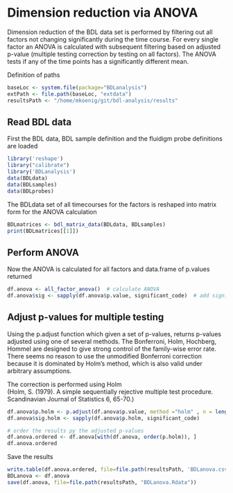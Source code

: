 <!--
%\VignetteEngine{knitr}
%\VignetteIndexEntry{BDL ANOVA}
-->
# Dimension reduction via ANOVA
Dimension reduction of the BDL data set is performed by filtering out all factors not changing significantly during the time course. For every single factor an ANOVA is calculated with subsequent filtering based on adjusted p-value (multiple testing correction by testing on all factors). The ANOVA tests if any of the time points has a significantly different mean.

Definition of paths
```r
baseLoc <- system.file(package="BDLanalysis")
extPath <- file.path(baseLoc, "extdata")
resultsPath <- "/home/mkoenig/git/bdl-analysis/results"
```

## Read BDL data
First the BDL data, BDL sample definition and the fluidigm probe definitions are loaded
```r
library('reshape')
library("calibrate")
library('BDLanalysis')
data(BDLdata)
data(BDLsamples)
data(BDLprobes)
```

The BDLdata set of all timecourses for the factors is reshaped into matrix form for the ANOVA calculation
```r
BDLmatrices <- bdl_matrix_data(BDLdata, BDLsamples)
print(BDLmatrices[[1]])
```

## Perform ANOVA
Now the ANOVA is calculated for all factors and data.frame of p.values returned
```r
df.anova <- all_factor_anova()  # calculate ANOVA
df.anova$sig <- sapply(df.anova$p.value, significant_code)  # add significant codes
```


## Adjust p-values for multiple testing
Using the p.adjust function which given a set of p-values, returns p-values adjusted using one of several methods. The Bonferroni, Holm, Hochberg, Hommel are designed to give strong control of the family-wise error rate. There seems no reason to use the unmodified Bonferroni correction because it is dominated by Holm's method, which is also valid under arbitrary assumptions.

The correction is performed using Holm  
(Holm, S. (1979). A simple sequentially rejective multiple test procedure. Scandinavian Journal of Statistics 6, 65-70.)
```r
df.anova$p.holm <- p.adjust(df.anova$p.value, method ="holm" , n = length(df.anova$p.value))
df.anova$sig.holm <- sapply(df.anova$p.holm, significant_code) 

# order the results py the adjusted p-values
df.anova.ordered <- df.anova[with(df.anova, order(p.holm)), ]
df.anova.ordered
```
Save the results
``` r
write.table(df.anova.ordered, file=file.path(resultsPath, 'BDLanova.csv'), sep="\t", quote=FALSE)
BDLanova <- df.anova
save(df.anova, file=file.path(resultsPath, "BDLanova.Rdata"))
```